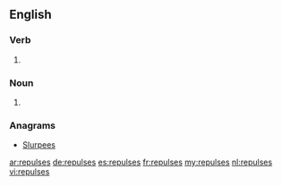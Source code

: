 ==English==

===Verb===
{{head|en|verb form}}

# {{en-third-person singular of|repulse}}

===Noun===
{{head|en|noun plural form}}

# {{plural of|repulse|lang=en}}

===Anagrams===
* [[Slurpees#English|Slurpees]]

[[ar:repulses]]
[[de:repulses]]
[[es:repulses]]
[[fr:repulses]]
[[my:repulses]]
[[nl:repulses]]
[[vi:repulses]]